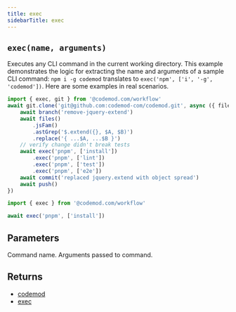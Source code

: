 ```yaml
---
title: exec
sidebarTitle: exec
---
```


## `exec(name, arguments)`

Executes any CLI command in the current working directory. 
This example demonstrates the logic for extracting the name and arguments of a sample CLI command: `npm i -g codemod` translates to `exec('npm', ['i', '-g', 'codemod'])`. 
Here are some examples in real scenarios.
<CodeGroup>
```ts chain call
import { exec, git } from '@codemod.com/workflow'
await git.clone('git@github.com:codemod-com/codemod.git', async ({ files, branch, commit, push, exec }) => {
    await branch('remove-jquery-extend')
    await files()
        .jsFam()
        .astGrep('$.extend({}, $A, $B)')
        .replace('{ ...$A, ...$B }')
    // verify change didn't break tests
    await exec('pnpm', ['install'])
        .exec('pnpm', ['lint'])
        .exec('pnpm', ['test'])
        .exec('pnpm', ['e2e'])
    await commit('replaced jquery.extend with object spread')
    await push()
})
```

```ts single call
import { exec } from '@codemod.com/workflow'

await exec('pnpm', ['install'])
```
</CodeGroup>

## Parameters
<ParamField path="name" type="string" required>
  Command name.
</ParamField>

<ParamField path="arguments" type="string[]">
  Arguments passed to command.
</ParamField>

## Returns
- [codemod](/api-reference/transformation/codemod)
- [exec](/api-reference/command/exec)
